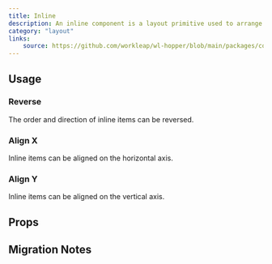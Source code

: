 ```yaml
---
title: Inline
description: An inline component is a layout primitive used to arrange elements horizontally.
category: "layout"
links:
    source: https://github.com/workleap/wl-hopper/blob/main/packages/components/src/layout/src/Inline.tsx
---
```


<Example src="layout/docs/inline/preview" isOpen />

## Usage

### Reverse
The order and direction of inline items can be reversed.

<Example src="layout/docs/inline/reverse" />

### Align X
Inline items can be aligned on the horizontal axis.

<Example src="layout/docs/inline/alignX" />

### Align Y
Inline items can be aligned on the vertical axis.

<Example src="layout/docs/inline/alignY" />

## Props

<PropTable component="Inline" />

## Migration Notes

<MigrateGuide src="layout/docs/inline/migration-notes" />
